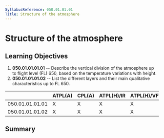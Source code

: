 ```yaml
---
SyllabusReference: 050.01.01.01
Title: Structure of the atmosphere
---
```


# Structure of the atmosphere

## Learning Objectives

1.  **050.01.01.01.01** -- Describe the vertical division of the atmosphere up to
    flight level (FL) 650, based on the temperature variations with height.
2.  **050.01.01.01.02** -- List the different layers and their main qualitative
    characteristics up to FL 650.

|                 | ATPL(A) | CPL(A) | ATPL(H)/IR | ATPL(H)/VFR | CPL(H) | IR  | CBIR(A) |
| --------------- | ------- | ------ | ---------- | ----------- | ------ | --- | ------- |
| 050.01.01.01.01 | X       | X      | X          | X           | X      | X   | X       |
| 050.01.01.01.02 | X       | X      | X          | X           | X      | X   | X       |

## Summary
